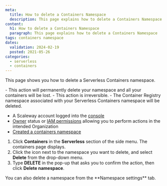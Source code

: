 ```yaml
---
meta:
  title: How to delete a Containers Namespace
  description: This page explains how to delete a Containers Namespace
content:
  h1: How to delete a Containers Namespace
  paragraph: This page explains how to delete a Containers Namespace
tags: containers namespace
dates:
  validation: 2024-02-19
  posted: 2021-05-26
categories:
  - serverless
  - containers
---
```


This page shows you how to delete a Serverless Containers namespace.

<Message type="important">
  - This action will permanently delete your namespace and all your containers will be lost.
  - This action is irreversible.
  - The Container Registry namespace associated with your Serverless Containers namespace will be deleted.
</Message>

<Macro id="requirements" />

- A Scaleway account logged into the [console](https://console.scaleway.com)
- [Owner](/identity-and-access-management/iam/concepts/#owner) status or [IAM permissions](/identity-and-access-management/iam/concepts/#permission) allowing you to perform actions in the intended Organization
- [Created a containers namespace](/serverless/containers/how-to/create-a-containers-namespace/)

1. Click **Containers** in the **Serverless** section of the side menu. The containers page displays.
2. Click the <Icon name="more" /> icon next to the namespace you want to delete, and select **Delete** from the drop-down menu.
3. Type **DELETE** in the pop-up that asks you to confirm the action, then click **Delete namespace**.

<Message type="tip">
  You can also delete a namespace from the **Namespace settings** tab.
</Message>


